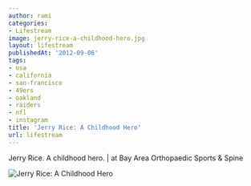 ```yaml
---
author: rami
categories:
- Lifestream
image: jerry-rice-a-childhood-hero.jpg
layout: lifestream
publishedAt: '2012-09-06'
tags:
- usa
- california
- san-francisco
- 49ers
- oakland
- raiders
- nfl
- instagram
title: 'Jerry Rice: A Childhood Hero'
url: lifestream
---
```


Jerry Rice. A childhood hero. | at Bay Area Orthopaedic Sports & Spine

![Jerry Rice: A Childhood Hero](/assets/images/content/lifestream/jerry-rice:-a-childhood-hero.jpg)